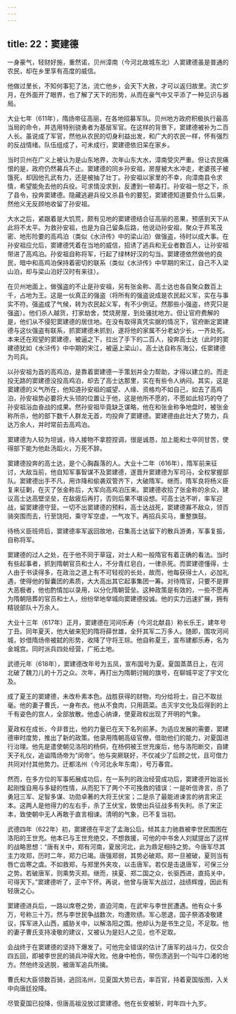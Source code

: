 ```yaml
---
---
---
```

title: 22：窦建德
---



一身豪气，轻财好施，重然诺，贝州漳南（今河北故城东北）人窦建德虽是普通的农民，却在乡里享有高度的威信。

他做过里长，不知何事犯了法，流亡他乡，会天下大赦，才可以返归故里。流亡岁月，在外面开了眼界，也了解了天下的形势，从而在豪气中又平添了一种见识与器局。

大业七年（611年），隋炀帝征高丽，在各地招募军队。贝州地方政府积极执行最高当局的命令，并选用特别骁勇者为基层军官。在这样的背景下，窦建德被补为二百人长。虽说成了军官，然他从农民的切身利益出发，和广大的农民一样，怀有强烈的反战情绪。队伍组成了，可未成行，窦建德依旧呆在家乡。

当时贝州在广义上被认为是山东地界，次年山东大水，漳南受灾严重。但让农民痛恨的是，政府仍然募兵不止。窦建德的同乡孙安祖，房屋被大水冲走，老婆孩子被饿死，却因他孔武有力，还是被抽了壮丁。孙安祖以家里的不幸，向漳南县令求情，希望能免去他的兵役。可求情没求到，反遭到一顿毒打。孙安祖一怒之下，杀了县令，投奔窦建德。隐藏逃避兵役又杀县令的要犯，窦建德知道要负什么后果，然他义无反顾地收留了孙安祖。

大水之后，紧跟着是大饥荒，颇有见地的窦建德结合征高丽的恶果，预感到天下从此将不太平。为救孙安祖，也是为自己留条后路，他说动孙安祖，聚众于芦苇茂密、地形险要的高鸡泊（类似《水浒传》中的梁山泊）做强盗，待时以成大事。在孙安祖应允后，窦建德凭着在当地的威信，招诱了逃兵和无业者数百人，让孙安祖带进了高鸡泊。孙安祖自称将军，行起了绿林好汉的勾当。窦建德依然做他的良民，暗中和高鸡泊保持着密切的联系（类似《水浒传》中早期的宋江，自己不入梁山泊，却与梁山泊好汉时有来往）。

在贝州地面上，做强盗的不止是孙安祖，另有张金称、高士达也各自聚众数百上千，占地为王。这是一伙真正的强盗（将所有的强盗说成是农民起义军，实在与事实不符。强盗成了气候，转为农民起义军，有不少例证。然那些小强盗，终究只是强盗）。他们杀人越货，打家劫舍，焚烧房屋，到处骚扰地方。但让官府费解的是，他们从不侵犯窦建德的居住地。在没有取得真凭实据的情况下，官府断定窦建德与这伙强盗有联系，抓窦建德未抓到，遂将他的家属不分老幼少长，一齐处死。本来还在观望的窦建德，被逼之下，拉出了手下的二百人，投奔高士达（此时的窦建德犹如《水浒传》中中期的宋江，被逼上梁山）。高士达自称东海公，任窦建德为司兵。

以孙安祖为首的高鸡泊，是靠着窦建德一手策划并全力帮助，才得以建立的。而走投无路的窦建德没投高鸡泊，却去了高士达那里，实在有些令人纳闷。其实，这是窦建德的义气所在，他知道孙安祖的威望、人缘、资格均不如自己，如去了高鸡泊，孙安祖势必要将大头领的位置让于他，这是他所不愿的，不愿如此轻巧的夺了孙安祖浴血奋战的成果。然孙安祖毕竟缺乏谋略，他在和张金称争地盘时，被张金称所杀，他的部下数千人群龙无首，均投奔了窦建德。窦建德由此壮大了势力，兵达万余人，并时常前去高鸡泊。

窦建德为人较为坦诚，待人接物不拿腔捏调，很是诚恳，加上能和士卒同甘苦，使得部下能为他赴汤蹈火，万死不辞。

窦建德投奔的高士达，是个心胸磊落的人。大业十二年（616年），隋军前来征讨，大敌当前，他自知军事智谋不及窦建德，遂晋升窦建德为军司马，全权掌握部队。窦建德出手不凡，用诈降和偷袭双管齐下，大破隋军。继而，隋军良将杨义臣复来征剿，在灭了张金称后，大军向高鸡泊压来。窦建德收拾了张金称的余众，建议高士达高壁坚垒，在敌疲后再打，否则后果不堪设想。可高士达不听，率军迎战，留窦建德守营。一切不出窦建德的预料，高士达战死，窦建德寡不敌众，领百骑突围而去，行至饶阳，乘守军空虚，一气攻下。再招兵买马，重整旗鼓。

待杨义臣班师后，窦建德率军返回故地，召集高士达留下的散兵游勇，军事复振，自称将军。

窦建德的过人之处，在于他不同于草寇，对士人和一般隋官有着正确的看法。当时有些起事者，抓到隋朝官员和士人，不分青红皂白，一律杀死。而窦建德懂得，士人由于书读得多，在政治之道上有不可轻视的长处，故而，他每获得士人，必加礼遇，使得他的智囊团的素质，大大高出其它起事集团一筹。对待隋官，只要不是罪大恶极者，他也酌情加以录用，以分化隋朝营垒。这种政策是有效的，一些不愿再为隋朝陪葬的官员和士人，纷纷举地举城向窦建德投诚。他的实力迅速扩展，拥有精锐部队十万余人。

大业十三年（617年）正月，窦建德在河间乐寿（今河北献县）称长乐王，建年号丁丑。同年夏天，他大破来犯的隋将薛世雄，全歼其军二万多人。随即，围攻河间城，妙借隋炀帝被弑的形势，收降了守将王琮。他自称夏王，宣布建都乐寿，名为金城宫。同时派兵四处经营，广拓土地。

武德元年（618年），窦建德改年号为五凤，宣布国号为夏。夏国蒸蒸日上，在河北破了魏刀儿的十万之众。次年，再打出为隋朝讨贼的旗号，在聊城平定了宇文化及。

成了夏王的窦建德，未改朴素本色。战胜获得的财物，均分给将士，自己不取丝毫。他的妻子曹氏，一身布衣。他从不食肉，只用蔬菜。击灭宇文化及后得到的上千有姿色的宫人，全部放散。他虚心纳谏，使夏政权出现了开明的气象。

夏政权在成长，今非昔比，他的力量已在天下名列前茅。为适应发展的需要，窦建德审时度势，推出了新的政策。他录用隋朝高级官僚，借助他们的能力，对夏国进行治理。他先是遣使朝见洛阳的杨侗，在杨侗被王世充废后，他与洛阳断交，自建天子礼仪，追谥隋炀帝为“闵帝”。他与突厥联好，不仅减少了后顾之忧，且可借力共同对付其他势力。迁都洺州（今河北永年东南），号万春宫。

然而，在多方位的军事拓展成功后，在一系列的政治经营成功后，窦建德开始滋长起刚愎自用与多疑的性情，从而犯下了两个不可挽救的错误：一是听信谗言，杀了勇冠三军、足智多谋、功勋卓著的大将王伏宝；二是杀了最能进谏言的纳言宋正本。这两人是他得力的左右手，杀了王伏宝，致使出兵征战多有失利。杀了宋正本，致使朝中无人再敢于直言相谏。清明的气象，已不复当初。

武德四年（622年）初，窦建德在平定了孟海公后，倾其主力驰救被李世民围困在洛阳的王世充。他本已与王世充绝交，不想救援，可他的中书舍人刘斌提出了这样的战略思想：“唐有关中，郑有河南，夏居河北，此为鼎足相持之势。今唐军尽其主力攻郑，历时二年，郑力已竭。唐强郑弱，其势必破郑。郑一旦被破，夏则当有唇亡齿寒之虞。不如救郑，与郑里外夹攻，以击唐军。若仅是击退唐军，可保三分之势。若破唐军，则乘势灭郑。继而，挟夏、郑二国之众，长驱西进，直捣关中，可得天下。”窦建德听了，正中下怀。再说，他曾与唐军大战过，战绩辉煌，因此有轻唐之心。

窦建德进兵后，一路以席卷之势，直迫河南，在武牢与李世民遭遇。他有众十多万，号称三十万。然与李世民争战数次，均遭败绩。军心思退，国子祭酒凌敬建议，挥军进入山西，威胁关中，以解洛阳之围。他却认为是书生之见，不足取。他的妻子曹氏支持凌敬的建议，又被认为是妇人之见，也不足取。

会战终于在窦建德的坚持下爆发了。可他完全错误的估计了唐军的战斗力，仅交合四五回，即被李世民的骑兵冲得大败。他身中枪伤，带伤溃逃到一个叫牛口渚的地方。然他终没逃脱，被唐军追兵所擒。

曹氏和大臣领数百骑，逃回洺州，见夏国大势已去，率百官，持着夏国版图，入关中向唐廷投降。

尽管夏国已投降，但唐高祖没放过窦建德。他在长安被斩，时年四十九岁。